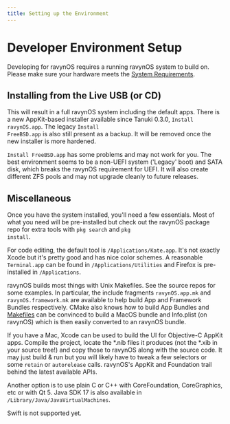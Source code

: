 ```yaml
---
title: Setting up the Environment
---
```



# Developer Environment Setup

Developing for ravynOS requires a running ravynOS system to build on. Please make sure your hardware meets the [System Requirements](/system-requirements/overview).

## Installing from the Live USB (or CD)

This will result in a full ravynOS system including the default apps. There is a new AppKit-based installer available since Tanuki 0.3.0, <code>Install ravynOS.app</code>. The legacy <code>Install FreeBSD.app</code> is also still present as a backup. It will be removed once the new installer is more hardened.

<code>Install FreeBSD.app</code> has some problems and may not work for you. The best environment seems to be a non-UEFI system ('Legacy' boot) and SATA disk, which breaks the ravynOS requirement for UEFI. It will also create different ZFS pools and may not upgrade cleanly to future releases.

## Miscellaneous

Once you have the system installed, you'll need a few essentials. Most of what you need will be pre-installed but check out the ravynOS package repo for extra tools with <code>pkg search</code> and <code>pkg install</code>.

For code editing, the default tool is <code>/Applications/Kate.app</code>. It's not exactly Xcode but it's pretty good and has nice color schemes. A reasonable <code>Terminal.app</code> can be found in <code>/Applications/Utilities</code> and Firefox is pre-installed in <code>/Applications</code>.

ravynOS builds most things with Unix Makefiles. See the source repos for some examples. In particular, the include fragments <code>ravynOS.app.mk</code> and <code>ravynOS.framework.mk</code> are available to help build App and Framework Bundles respectively. CMake also knows how to build App Bundles and [Makefiles](https://github.com/ravynsoft/Kate_app/blob/main/Makefile) can be convinced to build a MacOS bundle and Info.plist (on ravynOS) which is then easily converted to an ravynOS bundle.

If you have a Mac, Xcode can be used to build the UI for Objective-C AppKit apps. Compile the project, locate the *.nib files it produces (not the *.xib in your source tree!) and copy those to ravynOS along with the source code. It may just build & run but you will likely have to tweak a few selectors or some <code>retain</code> or <code>autorelease</code> calls. ravynOS's AppKit and Foundation trail behind the latest available APIs.

Another option is to use plain C or C++ with CoreFoundation, CoreGraphics, etc or with Qt 5. Java SDK 17 is also available in <code>/Library/Java/JavaVirtualMachines</code>.

<Callout type="error" emoji="🚫">
  Swift is not supported yet.
</Callout>